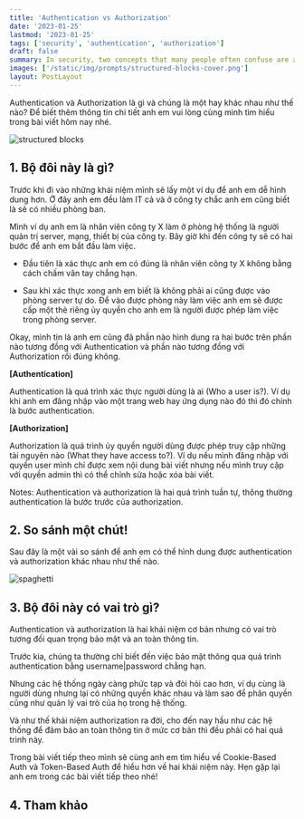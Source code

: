 ```yaml
---
title: 'Authentication vs Authorization'
date: '2023-01-25'
lastmod: '2023-01-25'
tags: ['security', 'authentication', 'authorization']
draft: false
summary: In security, two concepts that many people often confuse are authentication and authorization. In today's article, I will help you understand the basics of these two concepts and explain how they are defined.
images: ['/static/img/prompts/structured-blocks-cover.png']
layout: PostLayout
---
```


Authentication và Authorization là gì và chúng là một hay khác nhau như thế nào? Để biết thêm thông tin chi tiết anh em vui lòng cùng mình tìm hiểu trong bài viết hôm nay nhé.

![structured blocks](/static/img/posts/athenvsauthor.jpg)

<TOCInline toc={props.toc} asDisclosure toHeading={3} />

## 1. Bộ đôi này là gì?

Trước khi đi vào những khái niệm mình sẽ lấy một ví dụ để anh em dễ hình dung hơn. Ở đây anh em đều làm IT cả và ở công ty chắc anh em cũng biết là sẽ có nhiều phòng ban.

Mình ví dụ anh em là nhân viên công ty X làm ở phòng hệ thống là người quản trị server, mạng, thiết bị của công ty. Bây giờ khi đến công ty sẽ có hai bước để anh em bắt đầu làm việc.

- Đầu tiên là xác thực anh em có đúng là nhân viên công ty X không bằng cách chấm vân tay chẳng hạn.

- Sau khi xác thực xong anh em biết là không phải ai cũng được vào phòng server tự do. Để vào được phòng này làm việc anh em sẽ được cấp một thẻ riêng ủy quyền cho anh em là người được phép làm việc trong phòng server.

Okay, mình tin là anh em cũng đã phần nào hình dung ra hai bước trên phần nào tương đồng với Authentication và phần nào tương đồng với Authorization rồi đúng không.

**[Authentication]**

Authentication là quá trình xác thực người dùng là ai (Who a user is?). Ví dụ khi anh em đăng nhập vào một trang web hay ứng dụng nào đó thì đó chính là bước authentication.

**[Authorization]**

Authorization là quá trình ủy quyền người dùng được phép truy cập những tài nguyên nào (What they have access to?). Ví dụ nếu mình đăng nhập với quyền user mình chỉ được xem nội dung bài viết nhưng nếu mình truy cập với quyền admin thì có thể chỉnh sửa hoặc xóa bài viết.

Notes: Authentication và authorization là hai quá trình tuần tự, thông thường authentication là bước trước của authorization.

## 2. So sánh một chút!

Sau đây là một vài so sánh để anh em có thể hình dung được authentication và authorization khác nhau như thế nào.

![spaghetti](/static/img/posts/authenvsauthorcompare.png)

## 3. Bộ đôi này có vai trò gì?

Authentication và authorization là hai khái niệm cơ bản nhưng có vai trò tương đối quan trọng bảo mật và an toàn thông tin.

Trước kia, chúng ta thường chỉ biết đến việc bảo mật thông qua quá trình authentication bằng username|password chẳng hạn.

Nhưng các hệ thống ngày càng phức tạp và đòi hỏi cao hơn, ví dụ cùng là người dùng nhưng lại có những quyền khác nhau và làm sao để phân quyền cũng như quản lý vai trò của họ trong hệ thống.

Và như thế khái niệm authorization ra đời, cho đến nay hầu như các hệ thống để đảm bảo an toàn thông tin ở mức cơ bản thì đều phải có hai quá trình này.

Trong bài viết tiếp theo mình sẽ cùng anh em tìm hiểu về Cookie-Based Auth và Token-Based Auth để hiểu hơn về hai khái niệm này. Hẹn gặp lại anh em trong các bài viết tiếp theo nhé!

## 4. Tham khảo

[^1]: [https://auth0.com/docs/get-started/identity-fundamentals/authentication-and-authorization](https://auth0.com/docs/get-started/identity-fundamentals/authentication-and-authorization).
[^2]: I believe function calling is currently implemented by OpenAI and Anthropic.
